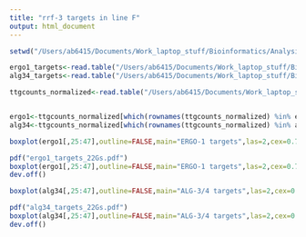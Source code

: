 ```yaml
---
title: "rrf-3 targets in line F"
output: html_document
---
```


```r

setwd("/Users/ab6415/Documents/Work_laptop_stuff/Bioinformatics/Analysis/EpiMALs_PAPER_ANALYSES/03_Figure1/mutations_and_epimutations/mutations_in_smallRNApathwaygenes/")

ergo1_targets<-read.table("/Users/ab6415/Documents/Work_laptop_stuff/Bioinformatics/Analysis/EpiMALs_PAPER_ANALYSES/07_Gene_Sets/ergo1_targets_almeida2018.txt",header=TRUE)
alg34_targets<-read.table("/Users/ab6415/Documents/Work_laptop_stuff/Bioinformatics/Analysis/EpiMALs_PAPER_ANALYSES/07_Gene_Sets/alg3-4_targets_almeida2018.txt",header=FALSE)

ttgcounts_normalized<-read.table("/Users/ab6415/Documents/Work_laptop_stuff/Bioinformatics/Analysis/EpiMALs_PAPER_ANALYSES/02_Normalised_counts/22G_RPMnorm_counts_averaged.txt")


ergo1<-ttgcounts_normalized[which(rownames(ttgcounts_normalized) %in% ergo1_targets$X26G_methylated_targets),]
alg34<-ttgcounts_normalized[which(rownames(ttgcounts_normalized) %in% alg34_targets$V1),]

boxplot(ergo1[,25:47],outline=FALSE,main="ERGO-1 targets",las=2,cex=0.75,ylab="sum of 22G rpm mapping to gene")

pdf("ergo1_targets_22Gs.pdf")
boxplot(ergo1[,25:47],outline=FALSE,main="ERGO-1 targets",las=2,cex=0.75,ylab="sum of 22G rpm mapping to gene")
dev.off()

boxplot(alg34[,25:47],outline=FALSE,main="ALG-3/4 targets",las=2,cex=0.75,ylab="sum of 22G rpm mapping to gene")

pdf("alg34_targets_22Gs.pdf")
boxplot(alg34[,25:47],outline=FALSE,main="ALG-3/4 targets",las=2,cex=0.75,ylab="sum of 22G rpm mapping to gene")
dev.off()


```

